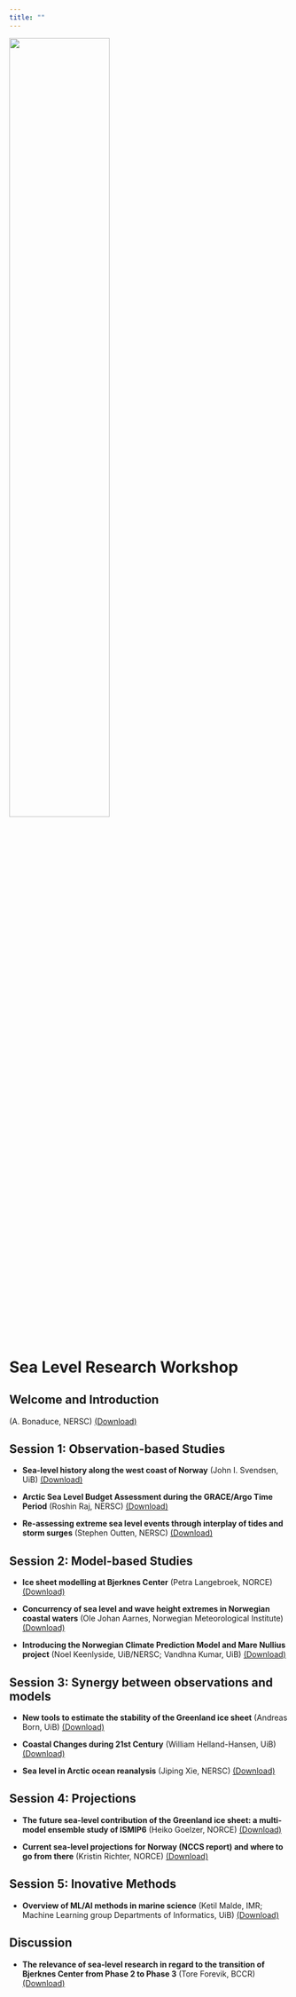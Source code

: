 ```yaml
---
title: ""
---
```


![](images/LOGO.png){width=60%}


# Sea Level Research Workshop
## Welcome and Introduction
(A. Bonaduce, NERSC) [(Download)](https://drive.google.com/file/d/1jLMYK7wpy_pGqcUi_6cG4m2ckJpuZdar/view?usp=sharing)

## Session 1: Observation-based Studies

 * **Sea-level history along the west coast of Norway** (John I. Svendsen, UiB) [(Download)](https://drive.google.com/file/d/1fqLypNH_ypQjiOc8cWktrPF-XL7VQpXe/view?usp=sharing)

 *  **Arctic Sea Level Budget Assessment during the GRACE/Argo Time Period** (Roshin Raj, NERSC) [(Download)](https://drive.google.com/file/d/1bmc3ZaFTJB9pdifA-LPrQ2r_BtddhMxo/view?usp=sharing)

 *  **Re-assessing extreme sea level events through interplay of tides and storm surges** (Stephen Outten, NERSC) [(Download)](https://drive.google.com/file/d/1KTlWRjlqIu_S53eCrP-akVrK0ZeaTSGl/view?usp=sharing)

## Session 2: Model-based Studies

  *  **Ice sheet modelling at Bjerknes Center** (Petra Langebroek, NORCE) [(Download)](https://drive.google.com/file/d/1n9Mtdjwj9u-y4mCA21ZlY8bY5oFSwUeS/view?usp=sharing)

  *  **Concurrency of sea level and wave height extremes in Norwegian coastal waters** (Ole Johan Aarnes, Norwegian Meteorological Institute) [(Download)](https://drive.google.com/file/d/1w25GSuTyBmxlQhot1XuBb1ui6jo1-mw6/view?usp=sharing)

  *  **Introducing the Norwegian Climate Prediction Model and Mare Nullius project** (Noel Keenlyside, UiB/NERSC; Vandhna Kumar, UiB) [(Download)](https://drive.google.com/file/d/1HqCygIKKXmx0t-3FNQutbKUheDd0F00b/view?usp=sharing)

## Session 3: Synergy between observations and models

  *  **New tools to estimate the stability of the Greenland ice sheet** (Andreas Born, UiB) [(Download)](https://drive.google.com/file/d/1ZR_H_uhd9PwcL0YY13lSqTr2JoUwGUxu/view?usp=sharing)

  *  **Coastal Changes during 21st Century** (William Helland-Hansen, UiB) [(Download)](https://drive.google.com/file/d/1psGSp3hzpx16Q2Bs5Z47JiLhSIclmmrB/view?usp=sharing)

  *  **Sea level in Arctic ocean reanalysis** (Jiping Xie, NERSC) [(Download)](https://drive.google.com/file/d/1COslq3tYUVlt1lhTcKFmAGIelmzag0ZV/view?usp=sharing)

## Session 4: Projections

  * **The future sea-level contribution of the Greenland ice sheet: a multi-model ensemble study of ISMIP6** (Heiko Goelzer, NORCE) [(Download)](https://drive.google.com/file/d/1FF4TmsG9c4RnaBg0FgP3PzIgUiDqS6c_/view?usp=sharing)

  *  **Current sea-level projections for Norway (NCCS report) and where to go from there** (Kristin Richter, NORCE) [(Download)](https://drive.google.com/file/d/1RWRvk3MBRvqphgHp6BihAvAYn77H2qFu/view?usp=sharing)

## Session 5: Inovative Methods

  *  **Overview of ML/AI methods in marine science** (Ketil Malde, IMR; Machine Learning group Departments of Informatics, UiB) [(Download)](https://docs.google.com/presentation/d/1PKcfD5dKLR0UT93YI3SSSc7d6ImuY8wKNiZVSvMFPEA/edit?usp=sharing)

## Discussion

  *  **The relevance of sea-level research in regard to the transition of Bjerknes Center from Phase 2 to Phase 3** (Tore Forevik, BCCR) [(Download)](https://drive.google.com/file/d/1Lqf3Pi8z58Xhko4GiNufMdARoMZYwXNe/view?usp=sharing)

